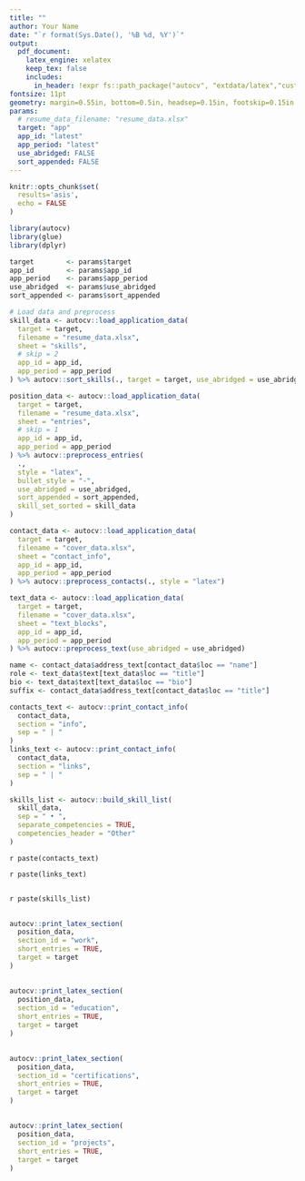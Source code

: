 ```yaml
---
title: ""
author: Your Name
date: "`r format(Sys.Date(), '%B %d, %Y')`"
output:
  pdf_document:
    latex_engine: xelatex
    keep_tex: false
    includes:
      in_header: !expr fs::path_package("autocv", "extdata/latex","custom_resume.tex")
fontsize: 11pt
geometry: margin=0.55in, bottom=0.5in, headsep=0.15in, footskip=0.15in
params:
  # resume_data_filename: "resume_data.xlsx"
  target: "app"
  app_id: "latest"
  app_period: "latest"
  use_abridged: FALSE
  sort_appended: FALSE
---
```


```r
knitr::opts_chunk$set(
  results='asis', 
  echo = FALSE
)

library(autocv)
library(glue)
library(dplyr)

target        <- params$target
app_id        <- params$app_id
app_period    <- params$app_period
use_abridged  <- params$use_abridged
sort_appended <- params$sort_appended

# Load data and preprocess
skill_data <- autocv::load_application_data(
  target = target,
  filename = "resume_data.xlsx",
  sheet = "skills",
  # skip = 2
  app_id = app_id,
  app_period = app_period
) %>% autocv::sort_skills(., target = target, use_abridged = use_abridged)

position_data <- autocv::load_application_data(
  target = target,
  filename = "resume_data.xlsx",
  sheet = "entries",
  # skip = 1
  app_id = app_id,
  app_period = app_period
) %>% autocv::preprocess_entries(
  .,
  style = "latex",
  bullet_style = "-",
  use_abridged = use_abridged,
  sort_appended = sort_appended,
  skill_set_sorted = skill_data
)

contact_data <- autocv::load_application_data(
  target = target,
  filename = "cover_data.xlsx",
  sheet = "contact_info",
  app_id = app_id,
  app_period = app_period
) %>% autocv::preprocess_contacts(., style = "latex")

text_data <- autocv::load_application_data(
  target = target,
  filename = "cover_data.xlsx",
  sheet = "text_blocks",
  app_id = app_id,
  app_period = app_period
) %>% autocv::preprocess_text(use_abridged = use_abridged)

```

```r

name <- contact_data$address_text[contact_data$loc == "name"]
role <- text_data$text[text_data$loc == "title"]
bio <- text_data$text[text_data$loc == "bio"]
suffix <- contact_data$address_text[contact_data$loc == "title"]

contacts_text <- autocv::print_contact_info(
  contact_data, 
  section = "info", 
  sep = " | "
)
links_text <- autocv::print_contact_info(
  contact_data, 
  section = "links", 
  sep = " | "
)

skills_list <- autocv::build_skill_list(
  skill_data, 
  sep = " • ",
  separate_competencies = TRUE,
  competencies_header = "Other"
)

```

\myname{`r paste0(name, ", ", suffix)`} `r paste(contacts_text)`

<!-- \vspace{-4pt} -->
<!-- ### \myrole{`r paste(role)`} -->

\vspace{-4pt}
`r paste(links_text)`

\mybio{`r paste(bio)`}

## \mysection{Skills} \mysectionrule{}

\vspace{-4pt}
`r paste(skills_list)`

<!-- `r paste(build_skill_table(skill_data))` -->

## \mysection{Selected Professional Experience} \mysectionrule{}

```r
autocv::print_latex_section(
  position_data, 
  section_id = "work", 
  short_entries = TRUE, 
  target = target
)
```

## \mysection{Education} \mysectionrule{}

```r
autocv::print_latex_section(
  position_data, 
  section_id = "education", 
  short_entries = TRUE, 
  target = target
)
```

## \mysection{Certifications} \mysectionrule{}

```r
autocv::print_latex_section(
  position_data,
  section_id = "certifications",
  short_entries = TRUE,
  target = target
)
```

## \mysection{Selected Projects} \mysectionrule{}

```r
autocv::print_latex_section(
  position_data,
  section_id = "projects",
  short_entries = TRUE,
  target = target
)
```

\label{LastPage}
